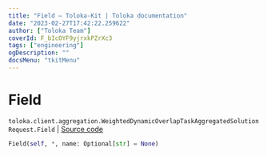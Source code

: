 ```yaml
---
title: "Field — Toloka-Kit | Toloka documentation"
date: "2023-02-27T17:42:22.259622"
author: ["Toloka Team"]
coverId: F_bIcOYF9yjrxkPZrXc3
tags: ["engineering"]
ogDescription: ""
docsMenu: "tkitMenu"
---
```


# Field
`toloka.client.aggregation.WeightedDynamicOverlapTaskAggregatedSolutionRequest.Field` | [Source code](https://github.com/Toloka/toloka-kit/blob/v1.1.4/src/client/aggregation.py#L78)

```python
Field(self, *, name: Optional[str] = None)
```